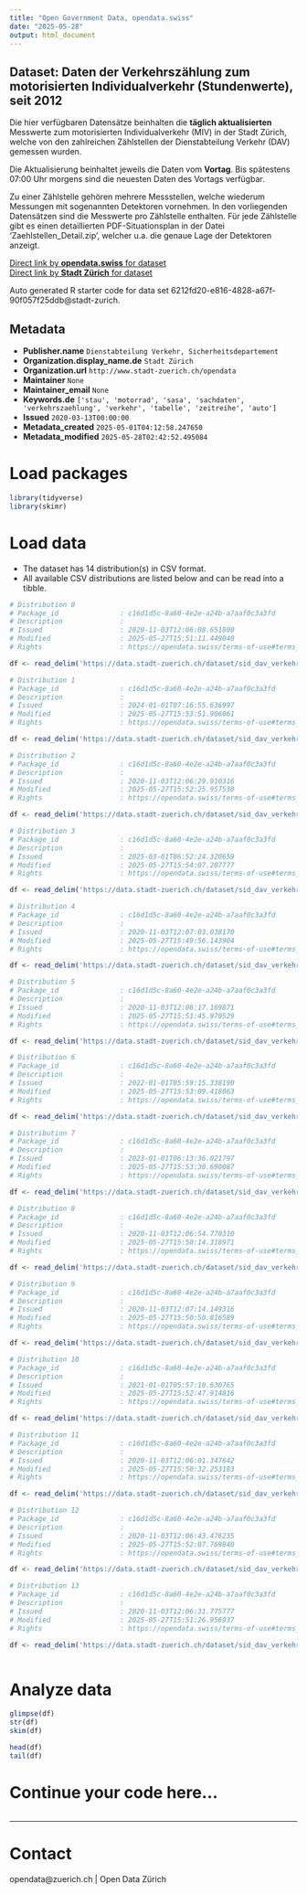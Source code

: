 ```yaml
---
title: "Open Government Data, opendata.swiss"
date: "2025-05-28"
output: html_document
---
```


## Dataset: Daten der Verkehrszählung zum motorisierten Individualverkehr (Stundenwerte), seit 2012

Die hier verfügbaren Datensätze beinhalten die **täglich aktualisierten** Messwerte zum motorisierten Individualverkehr (MIV) in der Stadt Zürich, welche von den zahlreichen Zählstellen der Dienstabteilung Verkehr (DAV) gemessen wurden.

Die Aktualisierung beinhaltet jeweils die Daten vom **Vortag**. Bis spätestens 07:00 Uhr morgens sind die neuesten Daten des Vortags verfügbar.

Zu einer Zählstelle gehören mehrere Messstellen, welche wiederum Messungen mit sogenannten Detektoren vornehmen. In den vorliegenden Datensätzen sind die Messwerte pro Zählstelle enthalten. Für jede Zählstelle gibt es einen detaillierten PDF-Situationsplan in der Datei 'Zaehlstellen_Detail.zip', welcher u.a. die genaue Lage der Detektoren anzeigt.

[Direct link by **opendata.swiss** for dataset](https://opendata.swiss/de/dataset/daten-der-verkehrszahlung-zum-motorisierten-individualverkehr-stundenwerte-seit-2012)<br>
[Direct link by **Stadt Zürich** for dataset](https://data.stadt-zuerich.ch/dataset/sid_dav_verkehrszaehlung_miv_od2031)

Auto generated R starter code for data set 6212fd20-e816-4828-a67f-90f057f25ddb@stadt-zurich.

## Metadata

- **Publisher.name** `Dienstabteilung Verkehr, Sicherheitsdepartement`
- **Organization.display_name.de** `Stadt Zürich`
- **Organization.url** `http://www.stadt-zuerich.ch/opendata`
- **Maintainer** `None`
- **Maintainer_email** `None`
- **Keywords.de** `['stau', 'motorrad', 'sasa', 'sachdaten', 'verkehrszaehlung', 'verkehr', 'tabelle', 'zeitreihe', 'auto']`
- **Issued** `2020-03-13T00:00:00`
- **Metadata_created** `2025-05-01T04:12:58.247650`
- **Metadata_modified** `2025-05-28T02:42:52.495084`


# Load packages

```r

library(tidyverse)
library(skimr)

```

# Load data

-   The dataset has 14 distribution(s) in CSV format.
-   All available CSV distributions are listed below and can be read into a tibble.

```r

# Distribution 0
# Package_id               : c16d1d5c-8a60-4e2e-a24b-a7aaf0c3a3fd
# Description              : 
# Issued                   : 2020-11-03T12:06:08.651800
# Modified                 : 2025-05-27T15:51:11.449040
# Rights                   : https://opendata.swiss/terms-of-use#terms_open

df <- read_delim('https://data.stadt-zuerich.ch/dataset/sid_dav_verkehrszaehlung_miv_od2031/download/sid_dav_verkehrszaehlung_miv_OD2031_2016.csv')

# Distribution 1
# Package_id               : c16d1d5c-8a60-4e2e-a24b-a7aaf0c3a3fd
# Description              : 
# Issued                   : 2024-01-01T07:16:55.636997
# Modified                 : 2025-05-27T15:53:51.906061
# Rights                   : https://opendata.swiss/terms-of-use#terms_open

df <- read_delim('https://data.stadt-zuerich.ch/dataset/sid_dav_verkehrszaehlung_miv_od2031/download/sid_dav_verkehrszaehlung_miv_OD2031_2024.csv')

# Distribution 2
# Package_id               : c16d1d5c-8a60-4e2e-a24b-a7aaf0c3a3fd
# Description              : 
# Issued                   : 2020-11-03T12:06:29.910316
# Modified                 : 2025-05-27T15:52:25.957530
# Rights                   : https://opendata.swiss/terms-of-use#terms_open

df <- read_delim('https://data.stadt-zuerich.ch/dataset/sid_dav_verkehrszaehlung_miv_od2031/download/sid_dav_verkehrszaehlung_miv_OD2031_2020.csv')

# Distribution 3
# Package_id               : c16d1d5c-8a60-4e2e-a24b-a7aaf0c3a3fd
# Description              : 
# Issued                   : 2025-03-01T06:52:24.320659
# Modified                 : 2025-05-27T15:54:07.207777
# Rights                   : https://opendata.swiss/terms-of-use#terms_open

df <- read_delim('https://data.stadt-zuerich.ch/dataset/sid_dav_verkehrszaehlung_miv_od2031/download/sid_dav_verkehrszaehlung_miv_OD2031_2025.csv')

# Distribution 4
# Package_id               : c16d1d5c-8a60-4e2e-a24b-a7aaf0c3a3fd
# Description              : 
# Issued                   : 2020-11-03T12:07:03.038170
# Modified                 : 2025-05-27T15:49:56.143904
# Rights                   : https://opendata.swiss/terms-of-use#terms_open

df <- read_delim('https://data.stadt-zuerich.ch/dataset/sid_dav_verkehrszaehlung_miv_od2031/download/sid_dav_verkehrszaehlung_miv_OD2031_2012.csv')

# Distribution 5
# Package_id               : c16d1d5c-8a60-4e2e-a24b-a7aaf0c3a3fd
# Description              : 
# Issued                   : 2020-11-03T12:06:17.169871
# Modified                 : 2025-05-27T15:51:45.970529
# Rights                   : https://opendata.swiss/terms-of-use#terms_open

df <- read_delim('https://data.stadt-zuerich.ch/dataset/sid_dav_verkehrszaehlung_miv_od2031/download/sid_dav_verkehrszaehlung_miv_OD2031_2018.csv')

# Distribution 6
# Package_id               : c16d1d5c-8a60-4e2e-a24b-a7aaf0c3a3fd
# Description              : 
# Issued                   : 2022-01-01T05:59:15.338190
# Modified                 : 2025-05-27T15:53:09.418063
# Rights                   : https://opendata.swiss/terms-of-use#terms_open

df <- read_delim('https://data.stadt-zuerich.ch/dataset/sid_dav_verkehrszaehlung_miv_od2031/download/sid_dav_verkehrszaehlung_miv_OD2031_2022.csv')

# Distribution 7
# Package_id               : c16d1d5c-8a60-4e2e-a24b-a7aaf0c3a3fd
# Description              : 
# Issued                   : 2023-01-01T06:13:36.021797
# Modified                 : 2025-05-27T15:53:30.690087
# Rights                   : https://opendata.swiss/terms-of-use#terms_open

df <- read_delim('https://data.stadt-zuerich.ch/dataset/sid_dav_verkehrszaehlung_miv_od2031/download/sid_dav_verkehrszaehlung_miv_OD2031_2023.csv')

# Distribution 8
# Package_id               : c16d1d5c-8a60-4e2e-a24b-a7aaf0c3a3fd
# Description              : 
# Issued                   : 2020-11-03T12:06:54.770310
# Modified                 : 2025-05-27T15:50:14.318971
# Rights                   : https://opendata.swiss/terms-of-use#terms_open

df <- read_delim('https://data.stadt-zuerich.ch/dataset/sid_dav_verkehrszaehlung_miv_od2031/download/sid_dav_verkehrszaehlung_miv_OD2031_2013.csv')

# Distribution 9
# Package_id               : c16d1d5c-8a60-4e2e-a24b-a7aaf0c3a3fd
# Description              : 
# Issued                   : 2020-11-03T12:07:14.149316
# Modified                 : 2025-05-27T15:50:50.816589
# Rights                   : https://opendata.swiss/terms-of-use#terms_open

df <- read_delim('https://data.stadt-zuerich.ch/dataset/sid_dav_verkehrszaehlung_miv_od2031/download/sid_dav_verkehrszaehlung_miv_OD2031_2015.csv')

# Distribution 10
# Package_id               : c16d1d5c-8a60-4e2e-a24b-a7aaf0c3a3fd
# Description              : 
# Issued                   : 2021-01-01T05:57:10.630765
# Modified                 : 2025-05-27T15:52:47.914816
# Rights                   : https://opendata.swiss/terms-of-use#terms_open

df <- read_delim('https://data.stadt-zuerich.ch/dataset/sid_dav_verkehrszaehlung_miv_od2031/download/sid_dav_verkehrszaehlung_miv_OD2031_2021.csv')

# Distribution 11
# Package_id               : c16d1d5c-8a60-4e2e-a24b-a7aaf0c3a3fd
# Description              : 
# Issued                   : 2020-11-03T12:06:01.347642
# Modified                 : 2025-05-27T15:50:32.253183
# Rights                   : https://opendata.swiss/terms-of-use#terms_open

df <- read_delim('https://data.stadt-zuerich.ch/dataset/sid_dav_verkehrszaehlung_miv_od2031/download/sid_dav_verkehrszaehlung_miv_OD2031_2014.csv')

# Distribution 12
# Package_id               : c16d1d5c-8a60-4e2e-a24b-a7aaf0c3a3fd
# Description              : 
# Issued                   : 2020-11-03T12:06:43.476235
# Modified                 : 2025-05-27T15:52:07.769840
# Rights                   : https://opendata.swiss/terms-of-use#terms_open

df <- read_delim('https://data.stadt-zuerich.ch/dataset/sid_dav_verkehrszaehlung_miv_od2031/download/sid_dav_verkehrszaehlung_miv_OD2031_2019.csv')

# Distribution 13
# Package_id               : c16d1d5c-8a60-4e2e-a24b-a7aaf0c3a3fd
# Description              : 
# Issued                   : 2020-11-03T12:06:31.775777
# Modified                 : 2025-05-27T15:51:26.956937
# Rights                   : https://opendata.swiss/terms-of-use#terms_open

df <- read_delim('https://data.stadt-zuerich.ch/dataset/sid_dav_verkehrszaehlung_miv_od2031/download/sid_dav_verkehrszaehlung_miv_OD2031_2017.csv')



```

# Analyze data

```r

glimpse(df)
str(df)
skim(df)

head(df)
tail(df)

```

# Continue your code here...

```r

```

------------------------------------------------------------------------

# Contact

opendata@zuerich.ch | Open Data Zürich
